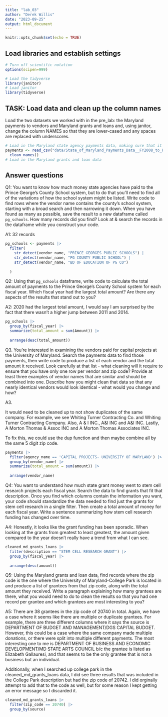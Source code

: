 ```yaml
---
title: "lab_03"
author: "Derek Willis"
date: "2023-09-25"
output: html_document
---
```


```r
knitr::opts_chunk$set(echo = TRUE)
```

## Load libraries and establish settings

```r
# Turn off scientific notation
options(scipen=999)

# Load the tidyverse
library(janitor)
# Load janitor
library(tidyverse)
```

## TASK: Load data and clean up the column names

Load the two datasets we worked with in the pre_lab: the Maryland payments to vendors and Maryland grants and loans and, using janitor, change the column NAMES so that they are lower-cased and any spaces are replaced with underscores.

```r
# Load in the Maryland state agency payments data, making sure that it correctly sets the datatypes using all of the rows
payments <- read_csv("data/State_of_Maryland_Payments_Data__FY2008_to_FY2024.csv", guess_max=373564) |>
  clean_names()
# Load in the Maryland grants and loan data
```

## Answer questions

Q1: You want to know how much money state agencies have paid to the Prince George's County School system, but to do that you'll need to find all of the variations of how the school system might be listed. Write code to find rows where the vendor name contains the county's school system, starting with a broad search and then narrowing it down. When you have found as many as possible, save the result to a new dataframe called `pg_schools`. How many records did you find? Look at & search the records in the dataframe while you construct your code.

A1:
32 records
```r
pg_schools <- payments |>
  filter(
    str_detect(vendor_name, "PRINCE GEORGES PUBLIC SCHOOLS") |
    str_detect(vendor_name, "PG COUNTY PUBLIC SCHOOL") |
    str_detect(vendor_name, "BD OF EDUCATION OF PG CO")
    
  )
```

Q2: Using that `pg_schools` dataframe, write code to calculate the total amount of payments to the Prince George's County School system for each fiscal year. Which fiscal year had the largest total amount? Are there any aspects of the results that stand out to you?

A2: 2020 had the largest total amount, I would say I am surprised by the fact that there wasn't a higher jump between 2011 and 2014.

```r
pg_schools |>
  group_by(fiscal_year) |>
  summarize(total_amount = sum(Amount)) |>
  
  arrange(desc(total_amount))


```

Q3. You're interested in examining the vendors paid for capital projects at the University of Maryland. Search the payments data to find those payments, then write code to produce a list of each vendor and the total amount it received. Look carefully at that list - what cleaning will it require to ensure that you have only one row per vendor and zip code? Provide at least three examples of vendor names that are similar and should be combined into one. Describe how you might clean that data so that any nearly identical vendors would look identical - what would you change and how?

A3.

It would need to be cleaned up to not show duplicates of the same company. For example, we see Whiting Turner Contracting Co. and Whiting Turner Contracting Company. Also, A & I INC., A&I INC and A&I INC. Lastly, A Morton Thomas & Assoc INC and A Morton Thomas Associates INC.

To fix this, we could use the dup function and then maybe combine all by the same 5 digit zip code. 

```r
payments |>
  filter(agency_name == 'CAPITAL PROJECTS- UNIVERSITY OF MARYLAND') |>
  group_by(vendor_name) |>
  summarize(total_amount = sum(amount)) |>
  
  arrange(vendor_name)
```

Q4: You want to understand how much state grant money went to stem cell research projects each fiscal year. Search the data to find grants that fit that description. Once you find which columns contain the information you want, your code should standardize the data needed to find just the grants for stem cell research in a single filter. Then create a total amount of money for each fiscal year. Write a sentence summarizing how stem cell research funding has changed over time.

A4:
Honestly, it looks like the grant funding has been sporadic. When looking at the grants from greatest to least greatest, the amount given compared to the year doesn't really have a trend from what I can see. 

```r
cleaned_md_grants_loans |> 
  filter(description == "STEM CELL RESEARCH GRANT") |>
  group_by(fiscal_year) |>
  
  arrange(desc(amount))

```

Q5: Using the Maryland grants and loan data, find records where the zip code is the one where the University of Maryland-College Park is located in and produce a list of grantees from that zip code, along with the total amount they received. Write a paragraph explaining how many grantees are there, what you would need to do to clean the results so that you had one record per grantee and which grantees are most interesting to you?

A5: There are 38 grantees in the zip code of 20740 in total. Again, we have a case where it seems like there are multiple or duplicate grantees. For example, there are three different columns where it says the source is DEPARTMENT OF BUDGET AND MANAGEMENT/DGS CAPITAL BUDGET. However, this could be a case where the same company made multiple donations, or there were split into multiple different payments. The most interesting one to me is DEPARTMENT OF BUSINESS AND ECONOMIC DEVELOPMENT/MD STATE ARTS COUNCIL b/c the grantee is listed as Elizabeth Gallauresi, and that seems to be the only grantee that is not a business but an individual. 

Additionally, when I searched up college park in the cleaned_md_grants_loans data, I did see three results that was included in the College Park description but had the zip code of 20742. I did orginally attempt to add that to the code as well, but for some reason I kept getting an error message so I discarded it. 

```r
cleaned_md_grants_loans |>
  filter(zip_code == 20740) |>
  group_by(source)
  
```


